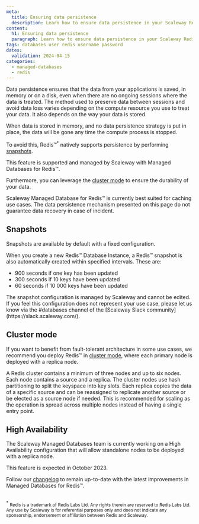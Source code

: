 ```yaml
---
meta:
  title: Ensuring data persistence
  description: Learn how to ensure data persistence in your Scaleway Redis™ database.
content:
  h1: Ensuring data persistence
  paragraph: Learn how to ensure data persistence in your Scaleway Redis™ database.
tags: databases user redis username password
dates:
  validation: 2024-04-15
categories:
  - managed-databases
  - redis
---
```


Data persistence ensures that the data from your applications is saved, in memory or on a disk, even when there are no ongoing sessions where the data is treated. The method used to preserve data between sessions and avoid data loss varies depending on the compute resource you use to treat your data. It also depends on the way your data is stored.

When data is stored in memory, and no data persistence strategy is put in place, the data will be gone any time the compute process is stopped.

To avoid this, Redis™<sup>*</sup> natively supports persistence by performing [snapshots](https://redis.io/docs/management/persistence/).

This feature is supported and managed by Scaleway with Managed Databases for Redis™.

Furthermore, you can leverage the [cluster mode](/faq/databases-for-redis/#what-is-the-logic-behind-the-cluster-mode) to ensure the durability of your data.

<Message type="important">
  Scaleway Managed Database for Redis™ is currently best suited for caching use cases. The data persistence mechanism presented on this page do not guarantee data recovery in case of incident.
</Message>

## Snapshots

Snapshots are available by default with a fixed configuration.

When you create a new Redis™ Database Instance, a Redis™ snapshot is also automatically created within specified intervals. These are:

- 900 seconds if one key has been updated
- 300 seconds if 10 keys have been updated
- 60 seconds if 10 000 keys have been updated

<Message type="important">
  The snapshot configuration is managed by Scaleway and cannot be edited. If you feel this configuration does not represent your use case, please let us know via the #databases channel of the [Scaleway Slack community](https://slack.scaleway.com/).
</Message>

## Cluster mode

If you want to benefit from fault-tolerant architecture in some use cases, we recommend you deploy Redis™ in [cluster mode](/faq/databases-for-redis/#what-is-the-logic-behind-the-cluster-mode), where each primary node is deployed with a replica node.

A Redis cluster contains a minimum of three nodes and up to six nodes. Each node contains a source and a replica. The cluster nodes use hash partitioning to split the keyspace into key slots. Each replica copies the data of a specific source and can be reassigned to replicate another source or be elected as a source node if needed. This is recommended for scaling as the operation is spread across multiple nodes instead of having a single entry point.

## High Availability

The Scaleway Managed Databases team is currently working on a High Availability configuration that will allow standalone nodes to be deployed with a replica node.

This feature is expected in October 2023.

Follow our [changelog](/changelog/) to remain up-to-date with the latest improvements in Managed Databases for Redis™.

<br/>
<sup>*</sup> <small>Redis is a trademark of Redis Labs Ltd. Any rights therein are reserved to Redis Labs Ltd. Any use by Scaleway is for referential purposes only and does not indicate any sponsorship, endorsement or affiliation between Redis and Scaleway. </small>